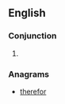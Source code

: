 ==English==

===Conjunction===
{{en-conj}}

# {{obsolete spelling of|[[therefore]]}}

===Anagrams===
* [[therefor#English|therefor]]